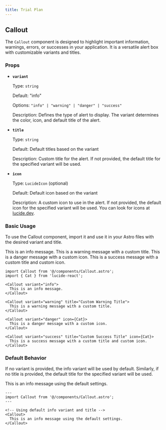 ```yaml
---
title: Trial Plan
---
```



## Callout

The `Callout` component is designed to highlight important information, warnings, errors, or successes in your application. It is a versatile alert box with customizable variants and titles.

### Props

- **`variant`**

  Type: `string`

  Default: "info"

  Options: `"info" | "warning" | "danger" | "success"`

  Description: Defines the type of alert to display. The variant determines the color, icon, and default title of the alert.

- **`title`**

  Type: `string`

  Default: Default titles based on the variant

  Description: Custom title for the alert. If not provided, the default title for the specified variant will be used.

- **`icon`**

  Type: `LucideIcon` (optional)

  Default: Default icon based on the variant

  Description: A custom icon to use in the alert. If not provided, the default icon for the specified variant will be used. You can look for icons at [lucide.dev](https://lucide.dev/icons/).

### Basic Usage
To use the Callout component, import it and use it in your Astro files with the desired variant and title.


<Callout variant="info">
  This is an info message.
</Callout>

<Callout variant="warning" title="Custom Warning Title">
  This is a warning message with a custom title.
</Callout>

<Callout variant="danger" icon={Cat}>
  This is a danger message with a custom icon.
</Callout>

<Callout variant="success" title="Custom Success Title" icon={Cat}>
  This is a success message with a custom title and custom icon.
</Callout>

```mdx
import Callout from '@/components/Callout.astro';
import { Cat } from 'lucide-react';

<Callout variant="info">
  This is an info message.
</Callout>

<Callout variant="warning" title="Custom Warning Title">
  This is a warning message with a custom title.
</Callout>

<Callout variant="danger" icon={Cat}>
  This is a danger message with a custom icon.
</Callout>

<Callout variant="success" title="Custom Success Title" icon={Cat}>
  This is a success message with a custom title and custom icon.
</Callout>
```

### Default Behavior

If no variant is provided, the info variant will be used by default. Similarly, if no title is provided, the default title for the specified variant will be used.

<Callout>
  This is an info message using the default settings.
</Callout>

```astro
---
import Callout from '@/components/Callout.astro';
---

<!-- Using default info variant and title -->
<Callout>
  This is an info message using the default settings.
</Callout>
```
